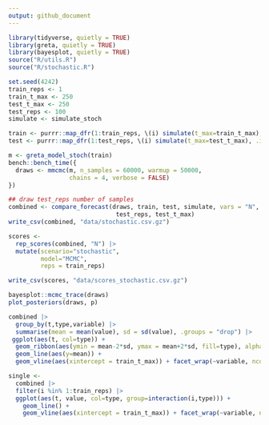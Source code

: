 ```yaml
---
output: github_document
---
```


```r
library(tidyverse, quietly = TRUE)
library(greta, quietly = TRUE)
library(bayesplot, quietly = TRUE)
source("R/utils.R")
source("R/stochastic.R")
```

```r
set.seed(4242)
train_reps <- 1
train_t_max <- 250
test_t_max <- 250
test_reps <- 100
simulate <- simulate_stoch
```

```r
train <- purrr::map_dfr(1:train_reps, \(i) simulate(t_max=train_t_max), .id = "i")
test <- purrr::map_dfr(1:test_reps, \(i) simulate(t_max=test_t_max), .id = "i")
```

```r
m <- greta_model_stoch(train)
bench::bench_time({                 
  draws <- mmcmc(m, n_samples = 60000, warmup = 50000,
                 chains = 4, verbose = FALSE)
})
```

```r
## draw test_reps number of samples
combined <- compare_forecast(draws, train, test, simulate, vars = "N",
                              test_reps, test_t_max) 
write_csv(combined, "data/stochastic.csv.gz")
```

```r
scores <-
  rep_scores(combined, "N") |> 
  mutate(scenario="stochastic", 
         model="MCMC", 
         reps = train_reps) 

write_csv(scores, "data/scores_stochastic.csv.gz")

```



```r
bayesplot::mcmc_trace(draws)
plot_posteriors(draws, p)
```


```r
combined |> 
  group_by(t,type,variable) |> 
  summarise(mean = mean(value), sd = sd(value), .groups = "drop") |> 
 ggplot(aes(t, col=type)) + 
  geom_ribbon(aes(ymin = mean-2*sd, ymax = mean+2*sd, fill=type), alpha=0.5) +
  geom_line(aes(y=mean)) +
  geom_vline(aes(xintercept = train_t_max)) + facet_wrap(~variable, ncol=1)
```


```r
single <- 
  combined |> 
  filter(i %in% 1:train_reps) |> 
  ggplot(aes(t, value, col=type, group=interaction(i,type))) + 
    geom_line() +
    geom_vline(aes(xintercept = train_t_max)) + facet_wrap(~variable, ncol=1)
```





